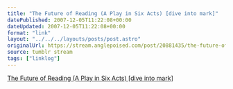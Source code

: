 ```yaml
---
title: "The Future of Reading (A Play in Six Acts) [dive into mark]"
datePublished: 2007-12-05T11:22:08+00:00
dateUpdated: 2007-12-05T11:22:08+00:00
format: "link"
layout: "../../../layouts/posts/post.astro"
originalUrl: https://stream.anglepoised.com/post/20881435/the-future-of-reading-a-play-in-six-acts-dive
source: tumblr stream
tags: ["linklog"]
---
```


[The Future of Reading (A Play in Six Acts) [dive into mark]][1]

[1]: http://diveintomark.org/archives/2007/11/19/the-future-of-reading
